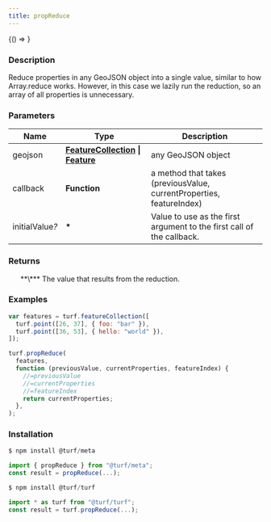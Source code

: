 ```yaml
---
title: propReduce
---
```



<!-- Expose turf as global var for experimenting in the browser console -->

<BrowserOnly>{() => <WindowTurfGlobal turf={turf} />}</BrowserOnly>

### Description

Reduce properties in any GeoJSON object into a single value,
similar to how Array.reduce works. However, in this case we lazily run
the reduction, so an array of all properties is unnecessary.

### Parameters

| Name                 | Type                                                                                                                                   | Description                                                           |
| -------------------- | -------------------------------------------------------------------------------------------------------------------------------------- | --------------------------------------------------------------------- |
| geojson              | **[FeatureCollection](https://tools.ietf.org/html/rfc7946#section-3.3) \| [Feature](https://tools.ietf.org/html/rfc7946#section-3.2)** | any GeoJSON object                                                    |
| callback             | **Function**                                                                                                                           | a method that takes (previousValue, currentProperties, featureIndex)  |
| initialValue<i>?</i> | **\***                                                                                                                                 | Value to use as the first argument to the first call of the callback. |

### Returns

<ul>
  **\*** The value that results from the reduction.

</ul>

### Examples

```javascript
var features = turf.featureCollection([
  turf.point([26, 37], { foo: "bar" }),
  turf.point([36, 53], { hello: "world" }),
]);

turf.propReduce(
  features,
  function (previousValue, currentProperties, featureIndex) {
    //=previousValue
    //=currentProperties
    //=featureIndex
    return currentProperties;
  },
);
```

### Installation

```javascript
$ npm install @turf/meta

import { propReduce } from "@turf/meta";
const result = propReduce(...);
```

```javascript
$ npm install @turf/turf

import * as turf from "@turf/turf";
const result = turf.propReduce(...);
```
